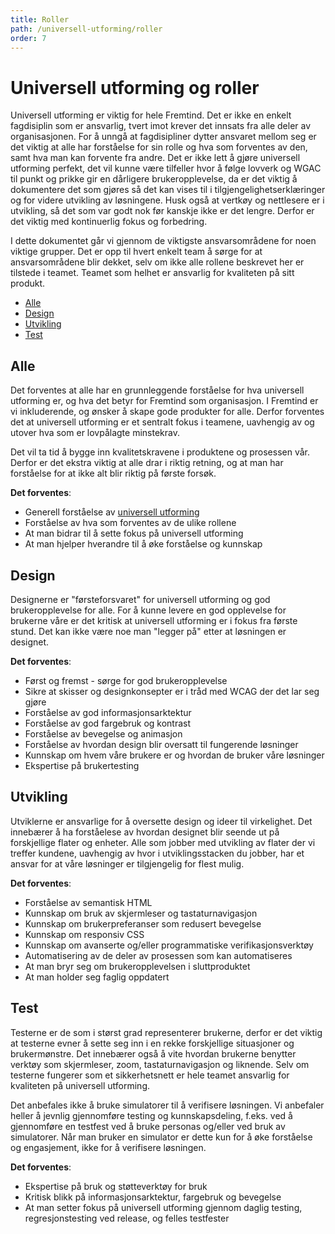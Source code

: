 ```yaml
---
title: Roller
path: /universell-utforming/roller
order: 7
---
```


# Universell utforming og roller

Universell utforming er viktig for hele Fremtind. Det er ikke en enkelt fagdisiplin som er ansvarlig, tvert imot krever det innsats fra alle deler av organisasjonen. For å unngå at fagdisipliner dytter ansvaret mellom seg er det viktig at alle har forståelse for sin rolle og hva som forventes av den, samt hva man kan forvente fra andre. Det er ikke lett å gjøre universell utforming perfekt, det vil kunne være tilfeller hvor å følge lovverk og WGAC til punkt og prikke gir en dårligere brukeropplevelse, da er det viktig å dokumentere det som gjøres så det kan vises til i tilgjengelighetserklæringer og for videre utvikling av løsningene. Husk også at vertkøy og nettlesere er i utvikling, så det som var godt nok før kanskje ikke er det lengre. Derfor er det viktig med kontinuerlig fokus og forbedring.

I dette dokumentet går vi gjennom de viktigste ansvarsområdene for noen viktige grupper. Det er opp til hvert enkelt team å sørge for at ansvarsområdene blir dekket, selv om ikke alle rollene beskrevet her er tilstede i teamet. Teamet som helhet er ansvarlig for kvaliteten på sitt produkt.

-   [Alle](#alle)
-   [Design](#design)
-   [Utvikling](#utvikling)
-   [Test](#test)

<!--
-   [Produkt](#produkt)
-   [Support](#support)
-->

## Alle

Det forventes at alle har en grunnleggende forståelse for hva universell utforming er, og hva det betyr for Fremtind som organisasjon. I Fremtind er vi inkluderende, og ønsker å skape gode produkter for alle. Derfor forventes det at universell utforming er et sentralt fokus i teamene, uavhengig av og utover hva som er lovpålagte minstekrav.

Det vil ta tid å bygge inn kvalitetskravene i produktene og prosessen vår. Derfor er det ekstra viktig at alle drar i riktig retning, og at man har forståelse for at ikke alt blir riktig på første forsøk.

**Det forventes**:

-   Generell forståelse av [universell utforming](/universell-utforming)
-   Forståelse av hva som forventes av de ulike rollene
-   At man bidrar til å sette fokus på universell utforming
-   At man hjelper hverandre til å øke forståelse og kunnskap

## Design

Designerne er "førsteforsvaret" for universell utforming og god brukeropplevelse for alle. For å kunne levere en god opplevelse for brukerne våre er det kritisk at universell utforming er i fokus fra første stund. Det kan ikke være noe man "legger på" etter at løsningen er designet.

**Det forventes**:

-   Først og fremst - sørge for god brukeropplevelse
-   Sikre at skisser og designkonsepter er i tråd med WCAG der det lar seg gjøre
-   Forståelse av god informasjonsarktektur
-   Forståelse av god fargebruk og kontrast
-   Forståelse av bevegelse og animasjon
-   Forståelse av hvordan design blir oversatt til fungerende løsninger
-   Kunnskap om hvem våre brukere er og hvordan de bruker våre løsninger
-   Ekspertise på brukertesting

## Utvikling

Utviklerne er ansvarlige for å oversette design og ideer til virkelighet. Det innebærer å ha forståelese av hvordan designet blir seende ut på forskjellige flater og enheter. Alle som jobber med utvikling av flater der vi treffer kundene, uavhengig av hvor i utviklingsstacken du jobber, har et ansvar for at våre løsninger er tilgjengelig for flest mulig.

**Det forventes**:

-   Forståelse av semantisk HTML
-   Kunnskap om bruk av skjermleser og tastaturnavigasjon
-   Kunnskap om brukerpreferanser som redusert bevegelse
-   Kunnskap om responsiv CSS
-   Kunnskap om avanserte og/eller programmatiske verifikasjonsverktøy
-   Automatisering av de deler av prosessen som kan automatiseres
-   At man bryr seg om brukeropplevelsen i sluttproduktet
-   At man holder seg faglig oppdatert

## Test

Testerne er de som i størst grad representerer brukerne, derfor er det viktig at testerne evner å sette seg inn i en rekke forskjellige situasjoner og brukermønstre. Det innebærer også å vite hvordan brukerne benytter verktøy som skjermleser, zoom, tastaturnavigasjon og liknende. Selv om testerne fungerer som et sikkerhetsnett er hele teamet ansvarlig for kvaliteten på universell utforming.

Det anbefales ikke å bruke simulatorer til å verifisere løsningen. Vi anbefaler heller å jevnlig gjennomføre testing og kunnskapsdeling, f.eks. ved å gjennomføre en testfest ved å bruke personas og/eller ved bruk av simulatorer. Når man bruker en simulator er dette kun for å øke forståelse og engasjement, ikke for å verifisere løsningen.

**Det forventes**:

-   Ekspertise på bruk og støtteverktøy for bruk
-   Kritisk blikk på informasjonsarktektur, fargebruk og bevegelse
-   At man setter fokus på universell utforming gjennom daglig testing, regresjonstesting ved release, og felles testfester

<!--
Denne seksjonen er kommentert ut og vil ikke syntes i portalen, da den trenger forankring før vi ønsker å slippe dette ut i produksjon

## Produkt

Som leder for et team eller produkt står man ansvarlig for produktet som leveres. Det innebærer at man må ha et forhold til universell utforming i sitt produkt og i sitt team.

**Det forventes**:

-   Forståelse for tiden det tar å levere forventet kvalitet
-   Kunnskap om hvem våre brukere er og hvordan de bruker våre løsninger
-   Kunnskap om hvilke tiltak som gjøres for å sikre kvalitetskravene på design, utvikling og test
-   At man følger opp kvalitetskrav for universell utforming på samme måte som feks krav til sikkerhet, performance og brukertilfredshet

## Support

De som jobber med support må kunne støtte både våre brukere og teamene. Siden support sitter mye nærmere den faktiske brukeropplsvelsen enn utviklingsteamene, kan de fange opp viktige problemområder som teamene ikke er klare over.

**Det forventes**:

-   At man fanger opp og melder fra om problemområder i bruk av produktene våre
-   Overordnet forstålse av arbeidet som gjøres rundt universell utforming
-   At man veileder kundene i hvor man kan finne informasjon om arbeidet vårt med universell utforming

-->
